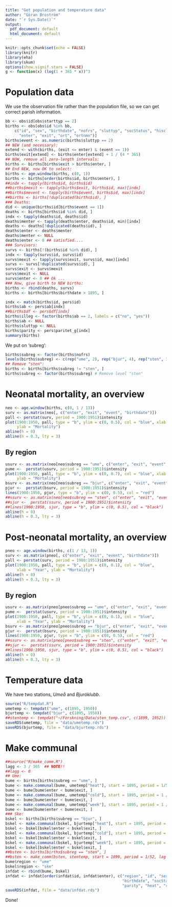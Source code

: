 ```yaml
---
title: "Get population and temperature data"
author: "Göran Broström"
date: "`r Sys.Date()`"
output:
  pdf_document: default
  html_document: default
---
```


```r
knitr::opts_chunk$set(echo = FALSE)
library(knitr)
library(eha)
library(skum)
options(show.signif.stars = FALSE)
g <- function(x) (log(1 + 365 * x))^3
```

# Population data

We use the observation file rather than the  population file, so we can get 
correct parish information.

```r
bb <- obs$id[obs$starttyp == 2]
births <- obs[obs$id %in% bb, 
    c("id", "sex", "birthdate", "nofrs", "sluttyp", "socStatus", "hisclass", 
      "enter", "exit", "ort", "ortnmn")]
births$event <- as.numeric(births$sluttyp == 2)
## NEW (and necessary):
extend <- with(births, (exit <= enter) & (event == 1))
births$exit[extend] <- births$enter[extend] + 1 / (4 * 365)
## NOW, remove all zero-length intervals:
births <- births[births$exit > births$enter, ]
## End NEW, now OK to select:
births <- age.window(births, c(0, 1))
births <- births[order(births$id, births$enter), ]
##indx <- tapply(births$id, births$id)
##births$mexit <- tapply(births$exit, births$id, max)[indx]
##births$mevent <- tapply(births$event, births$id, max)[indx]
##births <- births[!duplicated(births$id), ]
### Deaths:
did <- unique(births$id[births$event == 1])
deaths <- births[births$id %in% did, ]
indx <- tapply(deaths$id, deaths$id)
deaths$menter <- tapply(deaths$enter, deaths$id, min)[indx]
deaths <- deaths[!duplicated(deaths$id), ]
deaths$enter <- deaths$menter
deaths$menter <- NULL
deaths$enter <- 0 ## satisfied....
### Survivors:
survs <- births[!(births$id %in% did), ]
indx <- tapply(survs$id, survs$id)
survs$mexit <- tapply(survs$exit, survs$id, max)[indx]
survs <- survs[!duplicated(survs$id), ]
survs$exit <- survs$mexit
survs$mexit <- NULL
survs$enter <- 0 ## Ok ...
### Now, give birth to NEW births:
births <- rbind(deaths, survs)
births <- births[births$birthdate > 1895, ]

indx <- match(births$id, pers$id)
births$ab <- pers$ab[indx]
##births$df <- pers$df[indx]
births$illeg <- factor(births$ab == 2, labels = c("no", "yes"))
births$ab <- NULL
births$sluttyp <- NULL
births$parity <- pers$paritet_g[indx]
summary(births)                                
```

We put on 'subreg':

```r
births$subreg <- factor(births$nofrs)
levels(births$subreg) <- c(rep("ume", 2), rep("bjur", 4), rep("sten", 3))
## Remove "sten":
births <- births[births$subreg != "sten", ]
births$subreg <- factor(births$subreg) # Remove level "sten"
```

# Neonatal mortality, an overview

```r
neo <- age.window(births, c(0, 1 / 13))
surv <- as.matrix(neo[, c("enter", "exit", "event", "birthdate")])
pall <- perstat(surv, period = 1900:1951)$intensity
plot(1900:1950, pall, type = "b", ylim = c(0, 0.5), col = "blue", xlab = "Year",
     ylab = "Mortality")
abline(h = 0)
abline(h = 0.3, lty = 3)
```

## By region

```r
usurv <- as.matrix(neo[neo$subreg == "ume", c("enter", "exit", "event", "birthdate")])
pume <-  perstat(usurv, period = 1900:1951)$intensity
plot(1900:1950, pall, type = "b", ylim = c(0, 0.7), col = "blue", xlab = "Year",
     ylab = "Mortality")
bsurv <- as.matrix(neo[neo$subreg == "bjur", c("enter", "exit", "event", "birthdate")])
pjur <-  perstat(bsurv, period = 1900:1951)$intensity
lines(1900:1950, pjur, type = "b", ylim = c(0, 0.5), col = "red")
##ssurv <- as.matrix(neo[neo$subreg == "sten", c("enter", "exit", "event", "birthdate")])
##sjur <-  perstat(ssurv, period = 1900:1951)$intensity
##lines(1900:1950, sjur, type = "b", ylim = c(0, 0.5), col = "black")
abline(h = 0)
abline(h = 0.3, lty = 3)
```



# Post-neonatal mortality, an overview

```r
pneo <- age.window(births, c(1 / 13, 1))
surv <- as.matrix(pneo[, c("enter", "exit", "event", "birthdate")])
pall <- perstat(surv, period = 1900:1951)$intensity
plot(1900:1950, pall, type = "b", ylim = c(0, 0.1), col = "blue",
     xlab = "Year", ylab = "Mortality")
abline(h = 0)
abline(h = 0.3, lty = 3)
```

## By region

```r
usurv <- as.matrix(pneo[pneo$subreg == "ume", c("enter", "exit", "event", "birthdate")])
pume <-  perstat(usurv, period = 1900:1951)$intensity
plot(1900:1950, pall, type = "b", ylim = c(0, 0.1), col = "blue",
     xlab = "Year", ylab = "Mortality")
bsurv <- as.matrix(pneo[pneo$subreg == "bjur", c("enter", "exit", "event", "birthdate")])
pjur <-  perstat(bsurv, period = 1900:1951)$intensity
lines(1900:1950, pjur, type = "b", ylim = c(0, 0.5), col = "red")
##ssurv <- as.matrix(pneo[pneo$subreg == "sten", c("enter", "exit", "event", "birthdate")])
##sjur <-  perstat(ssurv, period = 1900:1951)$intensity
##lines(1900:1950, sjur, type = "b", ylim = c(0, 0.5), col = "black")
abline(h = 0)
abline(h = 0.3, lty = 3)
```


# Temperature data

We have two stations, *Umeå* and *Bjuröklubb*.


```r
source("R/tempdat.R")
umetemp <- tempdat("ume", c(1895, 1950))
bjurtemp <- tempdat("bjur", c(1895, 1950))
##stentemp <- tempdat("~/Forskning/Data/sten_temp.csv", c(1899, 1952))
saveRDS(umetemp, file = "data/umetemp.rds")
saveRDS(bjurtemp, file = "data/bjurtemp.rds")
```

# Make communal

```r
##source("R/make_comm.R")
lagg <- 3 / 365  ## NOTE!!
##lagg <- 0
## Ume:
bume <- births[births$subreg == "ume", ]
bume <- make.communal(bume, umetemp["heat"], start = 1895, period = 1/52, lag = lagg)
bume <- bume[bume$enter < bume$exit, ]
bume <- make.communal(bume, umetemp["cold"], start = 1895, period = 1 / 52, lag = lagg)
bume <- bume[bume$enter < bume$exit, ]
bume <- make.communal(bume, umetemp["week"], start = 1895, period = 1 / 52, lag = lagg)
bume <- bume[bume$enter < bume$exit, ]
### Ske:
bskel <- births[births$subreg == "bjur", ]
bskel <- make.communal(bskel, bjurtemp["heat"], start = 1895, period = 1/52, lag = lagg)
bskel <- bskel[bskel$enter < bskel$exit, ]
bskel <- make.communal(bskel, bjurtemp["cold"], start = 1895, period = 1 / 52, lag = lagg)
bskel <- bskel[bskel$enter < bskel$exit, ]
bskel <- make.communal(bskel, bjurtemp["week"], start = 1895, period = 1 / 52, lag = lagg)
bskel <- bskel[bskel$enter < bskel$exit, ]
##bsten <- births[births$subreg == "sten", ]
##bsten <- make_comm(bsten, stentemp, start = 1899, period = 1/52, lag = lagg)
bume$region <- "ume"
bskel$region <- "ske"
infdat <- rbind(bume, bskel)
infdat <- infdat[order(infdat$id, infdat$enter), c("region", "id", "sex", "enter", "exit", "event", 
                                                   "birthdate", "socStatus", "hisclass", "illeg",
                                                   "parity", "heat", "cold", "week")]
saveRDS(infdat, file = "data/infdat.rds")
```

Done!
